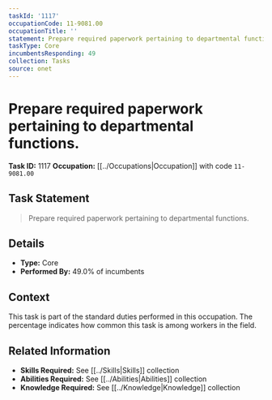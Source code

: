 ```yaml
---
taskId: '1117'
occupationCode: 11-9081.00
occupationTitle: ''
statement: Prepare required paperwork pertaining to departmental functions.
taskType: Core
incumbentsResponding: 49
collection: Tasks
source: onet
---
```

# Prepare required paperwork pertaining to departmental functions.

**Task ID:** 1117
**Occupation:** [[../Occupations|Occupation]] with code `11-9081.00`

## Task Statement

> Prepare required paperwork pertaining to departmental functions.

## Details

- **Type:** Core
- **Performed By:** 49.0% of incumbents

## Context

This task is part of the standard duties performed in this occupation. The percentage indicates how common this task is among workers in the field.

## Related Information

- **Skills Required:** See [[../Skills|Skills]] collection
- **Abilities Required:** See [[../Abilities|Abilities]] collection
- **Knowledge Required:** See [[../Knowledge|Knowledge]] collection

